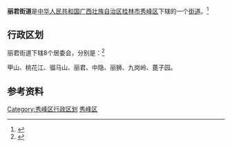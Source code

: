 {{中国乡级行政区
|景观照片文件名 = China Railways HXD3D 0065 with the last Dongdang to Beijing Through Train 20141206.JPG
|景观照片描述 = [[Z5/6次列车|T6次列车]]通过丽君路铁路桥（2014年12月）
|汉语拼音 = 
|其他语言 = 
|其他语言名称 = 
|旧称 = 
|地名出处 = 
|位置图文件名 = 
|位置图描述 = 
|自定义图片= 
|建置时间 = 
|政府驻地 = 
|毗邻 = 
|总面积 = 
|总人口 = 
|总人口年份 = 
|户籍人口 = 
|户籍人口年份 = 
|常住人口 = 
|常住人口年份 = 
|人口密度 = 
|GDP = 
|GDP年份 = 
|邮政编码 = 541001
|电话区号 = 773
|官方网站 = 
|网站名称 = 
|45/03/02/002/000}}

'''丽君街道'''是[[中华人民共和国|中华人民共和国]][[广西壮族自治区|广西壮族自治区]][[桂林市|桂林市]][[秀峰区|秀峰区]]下辖的一个[[街道办事处|街道]]。<ref>{{PRC admin/ref sgc|{{PRC admin/parent|45/03/02/002/000}}}}</ref>

== 行政区划 ==

丽君街道下辖8个居委会，分别是：<ref>{{PRC admin/ref sgc|45/03/02/002/000}}</ref>

甲山、桃花江、骝马山、丽君、中隐、丽狮、九岗岭、蓖子园。

== 参考资料 ==
{{reflist}}

{{秀峰区行政区划}}
{{广西小作品}}
[[Category:秀峰区行政区划|Category:秀峰区行政区划]]
[[Category:桂林街道_(行政区划)|秀峰区]]